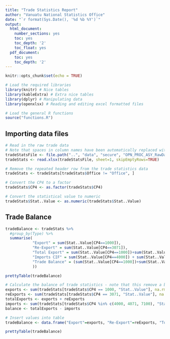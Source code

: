 ```yaml
---
title: "Trade Statistics Report"
author: "Vanuatu National Statistics Office"
date: "`r format(Sys.Date(), '%d %b %Y')`"
output:
  html_document:
    number_sections: yes
    toc: yes
    toc_depth: '2'
    toc_float: yes
  pdf_document:
    toc: yes
    toc_depth: '2'
---
```


```r
knitr::opts_chunk$set(echo = TRUE)
```

```r

# Load the required libraries
library(knitr) # Nice tables
library(kableExtra) # Extra nice tables
library(dplyr) # Manipulating data
library(openxlsx) # Reading and editing excel formatted files

# Load the general R functions
source("functions.R")
```

## Importing data files

```r

# Read in the raw trade data
# Note that spaces in column names have been automatically replaced with "."s
tradeStatsFile <- file.path("..", "data", "secure", "OPN_PROC_ASY_RawDataAndReferenceTables_31-01-20.xlsx")
tradeStats <- read.xlsx(tradeStatsFile, sheet=1, skipEmptyRows=TRUE)

# Remove the repeated header row from the trade statistics data
tradeStats <- tradeStats[tradeStats$Office != "Office", ]

# Convert the CP4 to a factor
tradeStats$CP4 <- as.factor(tradeStats$CP4)

# Convert the statistical value to numeric
tradeStats$Stat..Value <- as.numeric(tradeStats$Stat..Value)
```


## Trade Balance
```r
tradeBalance <- tradeStats %>%
  #group_by(Type) %>%
  summarise(
            "Export" = sum(Stat..Value[CP4==1000]),
            "Re-Export" = sum(Stat..Value[CP4==3071]),
            "Total Export" = sum(Stat..Value[CP4==1000])+sum(Stat..Value[CP4==3071]),
            "Imports CIF" = sum(Stat..Value[CP4==4000]) + sum(Stat..Value[CP4==4071])+ sum(Stat..Value[CP4==7100]),
            "Trade Balance" = (sum(Stat..Value[CP4==1000])+sum(Stat..Value[CP4==3071])) - (sum(Stat..Value[CP4==4000]) + sum(Stat..Value[CP4==4071])+ sum(Stat..Value[CP4==7100])
            ))

prettyTable(tradeBalance)

```

```r

# Calculate the balance of trade statistics - note that this remove a bit of redundancy
exports <- sum(tradeStats[tradeStats$CP4 == 1000, "Stat..Value"], na.rm=TRUE) # Added na.rm in case NAs introduced at later date
reExports <- sum(tradeStats[tradeStats$CP4 == 3071, "Stat..Value"], na.rm=TRUE)
totalExports <- exports + reExports
imports <- sum(tradeStats[tradeStats$CP4 %in% c(4000, 4071, 7100), "Stat..Value"], na.rm=TRUE)
balance <- totalExports - imports

# Insert values into table
tradeBalance <- data.frame("Export"=exports, "Re-Export"=reExports, "Total Export"=totalExports, "Imports CIF"=imports, "Trade Balance"=balance)

prettyTable(tradeBalance)
```





